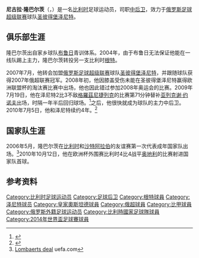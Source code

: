 {{noteTA
|G1=football|G2=UEFA
|1=zh-hans:隆巴尔茨;zh-hk:林拔斯}}
{{Infobox football biography
| name = 尼古拉·隆巴尔茨<br>Nicolas Lombaerts
| fullname = Nicolas Robert Christian Lombaerts
| image = NicolasLombaerts.jpg
| image_size = 220px
| birth_date  = {{birth date and age|1985|3|20|df=y}}
| birth_place = [[比利时|比利时]][[布鲁日|布鲁日]]
| height = {{height|m=1.88}}
| currentclub  = [[圣彼得堡泽尼特足球俱乐部|圣彼得堡泽尼特]]
| clubnumber = 6
| position = [[后卫_(足球)#中后卫|中后卫]]
| youthyears1 =
| youthclubs1 = [[布鲁日足球俱乐部|布鲁日]]
| years1 = 2004–2007 | clubs1 = [[KAA根特|根特]]                                        | caps1 =  76 | goals1 = 1 
| years2 = 2007–     | clubs2 = [[圣彼得堡泽尼特足球俱乐部|圣彼得堡泽尼特]]             | caps2 = 169 | goals2 = 9
| nationalyears1 = 2000      | nationalteam1 = 比利时U16                                 | nationalcaps1 = 1  | nationalgoals1 = 0 
| nationalyears2 = 2001–2002 | nationalteam2 = 比利时U17                                | nationalcaps2 = 3  | nationalgoals2 = 0 
| nationalyears3 = 2002–2003 | nationalteam3 = 比利时U18                                | nationalcaps3 = 12 | nationalgoals3 = 0 
| nationalyears4 = 2003–2004 | nationalteam4 = 比利时U19                                | nationalcaps4 = 19 | nationalgoals4 = 2
| nationalyears5 = 2004–2007 | nationalteam5 = [[比利时21岁以下国家足球队|比利时U21]]   | nationalcaps5 = 15 | nationalgoals5 = 1
| nationalyears6 = 2006–     | nationalteam6 = [[比利时国家足球队|比利时]]              | nationalcaps6 = 33 | nationalgoals6 = 3
| pcupdate = 2015年5月10日
| ntupdate = 2015年3月31日
}}
'''尼古拉·隆巴尔茨'''（{{lang|fr|'''Nicolas Lombaerts'''}}，{{bd|1985年|3月20日|catIdx=Lombaerts, Nicolas}}）是一名[[比利时|比利时]]足球运动员，司职[[后卫_(足球)#中后卫|中后卫]]，效力于[[俄罗斯足球超级联赛|俄罗斯足球超级联赛]]球队[[圣彼得堡泽尼特足球俱乐部|圣彼得堡泽尼特]]。

==俱乐部生涯==
隆巴尔茨出自家乡球队[[布鲁日足球俱乐部|布鲁日]]青训体系。2004年，由于布鲁日无法保证他能在一线队踢上主力，隆巴尔茨转投另一支比利时[[KAA根特|根特]]。

2007年7月，他转会加盟[[俄罗斯足球超级联赛|俄罗斯足球超级联赛]]球队[[圣彼得堡泽尼特足球俱乐部|圣彼得堡泽尼特]]，并跟随球队获得2007年俄超联赛冠军。2008年初，他因膝盖受伤未能在圣彼得堡泽尼特赢得欧洲联盟杯的淘汰赛比赛中出场，他也因此错过参加2008年奥运会的比赛。2009年7月19日，他在泽尼特2比3不敌[[格羅茲尼捷列克足球俱樂部|格羅茲尼捷列克]]的比赛第71分钟替补[[Aleksei_Ionov|亚列克谢·约诺夫]]出场，时隔一年半后回归球场。<ref>{{cite news|url=http://www.sports.ru/football/20142499.html|title=Николас Ломбертс: "Когда вышел на поле в Грозном, испытал этакую детскую радость"|publisher=sport-express.ru|language=ru|accessdate=2014-05-24|archive-date=2014-05-25|archive-url=https://web.archive.org/web/20140525213338/http://www.sports.ru/football/20142499.html|dead-url=no}}</ref>之后，他很快就成为球队的主力中后卫。2010年7月5日，他和泽尼特续约4年。<ref>{{cite news|url=http://www.sports.ru/football/71628209.html|title=Ломбертс подписал новый контракт с "Зенитом"|publisher=sports.ru|date=2010-07-05|language=ru|accessdate=2014-05-24|archive-date=2014-05-25|archive-url=https://web.archive.org/web/20140525200326/http://www.sports.ru/football/71628209.html|dead-url=no}}</ref>

==国家队生涯==
2006年5月，隆巴尔茨在[[比利时国家足球队|比利时]]和[[沙特阿拉伯国家足球队|沙特阿拉伯]]的友谊赛第一次代表成年国家队出场。<ref>[http://www.uefa.com/footballeurope/news/kind=2/newsid=497946.html Lombaerts deal] {{Wayback|url=http://www.uefa.com/footballeurope/news/kind=2/newsid=497946.html |date=20090805113521 }} uefa.com</ref>2010年10月12日，他在欧洲杯外围赛比利时4比4战平[[奥地利国家足球队|奥地利]]的比赛射进国家队首球。

==参考资料==
{{reflist}}
{{2014年世界杯足球赛比利时参赛名单}}

{{DEFAULTSORT:Lombaerts, Nicolas}}
[[Category:比利时足球运动员|Category:比利时足球运动员]]
[[Category:足球后卫|Category:足球后卫]]
[[Category:根特球員|Category:根特球員]]
[[Category:泽尼特球员|Category:泽尼特球员]]
[[Category:皇家奧斯坦德球員|Category:皇家奧斯坦德球員]]
[[Category:俄超球員|Category:俄超球員]]
[[Category:比甲球員|Category:比甲球員]]
[[Category:俄罗斯外籍足球运动员|Category:俄罗斯外籍足球运动员]]
[[Category:比利時國家足球隊球員|Category:比利時國家足球隊球員]]
[[Category:2014年世界盃足球賽球員|Category:2014年世界盃足球賽球員]]